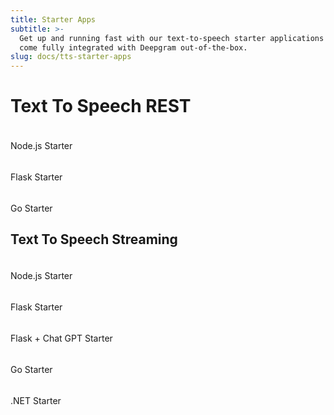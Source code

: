 ```yaml
---
title: Starter Apps
subtitle: >-
  Get up and running fast with our text-to-speech starter applications which
  come fully integrated with Deepgram out-of-the-box.
slug: docs/tts-starter-apps
---
```



# Text To Speech REST

<CardGroup cols={3}>
<Card title="" href="https://github.com/deepgram-starters/text-to-speech-starter-node">
  <img src="https://fern-image-hosting.s3.us-east-1.amazonaws.com/deepgram/js-green.svg" width="5rem" height="5rem"/>
  
  
  Node.js Starter
</Card>

<Card title="" href="https://github.com/deepgram-starters/text-to-speech-starter-python">
  <img src="https://fern-image-hosting.s3.us-east-1.amazonaws.com/deepgram/flask.svg" width="5rem" height="5rem" class="invert-white"/>
  
  
  Flask Starter
</Card>

<Card title="" href="https://github.com/deepgram-starters/text-to-speech-starter-go">
  <img src="https://fern-image-hosting.s3.us-east-1.amazonaws.com/deepgram/go.svg" width="5rem" height="5rem"/>
  
  
  Go Starter
</Card>
</CardGroup>

## Text To Speech Streaming

<CardGroup cols={3}>
<Card title="" href="https://github.com/deepgram-starters/node-live-text-to-speech">
  <img src="https://fern-image-hosting.s3.us-east-1.amazonaws.com/deepgram/js-green.svg" width="5rem" height="5rem"/>
  
  
  Node.js Starter
</Card>

<Card title="" href="https://github.com/deepgram-starters/flask-live-text-to-speech">
  <img src="https://fern-image-hosting.s3.us-east-1.amazonaws.com/deepgram/flask.svg" width="5rem" height="5rem" class="invert-white"/>
  
  
  Flask Starter
</Card>

<Card title="" href="https://github.com/deepgram-starters/flask-chatgpt-live-text-to-speech">
  <img src="https://fern-image-hosting.s3.us-east-1.amazonaws.com/deepgram/flask.svg" width="5rem" height="5rem" class="invert-white"/>
  
  
  Flask + Chat GPT Starter
</Card>

<Card title="" href="https://github.com/deepgram-starters/go-live-text-to-speech">
  <img src="https://fern-image-hosting.s3.us-east-1.amazonaws.com/deepgram/go.svg" width="5rem" height="5rem"/>
  
  
  Go Starter
</Card>

<Card title="" href="https://github.com/deepgram-starters/dotnet-live-text-to-speech">
  <img src="https://fern-image-hosting.s3.us-east-1.amazonaws.com/deepgram/net.svg" width="5rem" height="5rem"/>
  
  
  .NET Starter
</Card>
</CardGroup>
